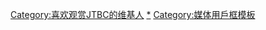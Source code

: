 {{Userbox
|border-c=black
|border-s=1
|id-c=white
|id-fc=blue
|id-s=
|id=[[File:JTBC logo.svg|55px]]
|info-c=PaleGreen
|info-fc=black
|info-s=8
|info=这个用戶喜欢观赏[[JTBC|'''JTBC''']]频道的节目。
}}
<includeonly>
[[Category:喜欢观赏JTBC的维基人]]
</includeonly>
<noinclude>
[[Category:喜欢观赏JTBC的维基人|*]]
[[Category:媒体用戶框模板]]
</noinclude>